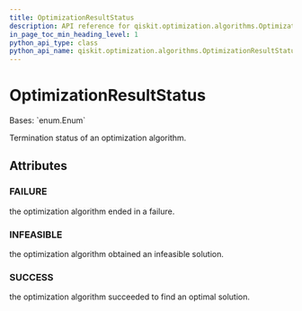 ```yaml
---
title: OptimizationResultStatus
description: API reference for qiskit.optimization.algorithms.OptimizationResultStatus
in_page_toc_min_heading_level: 1
python_api_type: class
python_api_name: qiskit.optimization.algorithms.OptimizationResultStatus
---
```


# OptimizationResultStatus

<Class id="qiskit.optimization.algorithms.OptimizationResultStatus" github="https://github.com/qiskit-community/qiskit-aqua/tree/stable/0.9/qiskit/optimization/algorithms/optimization_algorithm.py" signature="OptimizationResultStatus(value)">
  Bases: `enum.Enum`

  Termination status of an optimization algorithm.

  ## Attributes

  ### FAILURE

  <Attribute id="qiskit.optimization.algorithms.OptimizationResultStatus.FAILURE" name="FAILURE" attributeValue="= 1">
    the optimization algorithm ended in a failure.
  </Attribute>

  ### INFEASIBLE

  <Attribute id="qiskit.optimization.algorithms.OptimizationResultStatus.INFEASIBLE" name="INFEASIBLE" attributeValue="= 2">
    the optimization algorithm obtained an infeasible solution.
  </Attribute>

  ### SUCCESS

  <Attribute id="qiskit.optimization.algorithms.OptimizationResultStatus.SUCCESS" name="SUCCESS" attributeValue="= 0">
    the optimization algorithm succeeded to find an optimal solution.
  </Attribute>
</Class>

